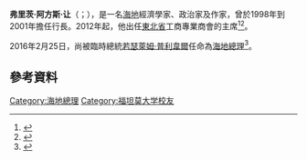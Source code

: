 {{多個問題|
{{Expand|time=2016-02-28T10:30:04+00:00}}
{{请求翻译|time=2016-02-28T10:30:04+00:00}} 
}}
{{Infobox Officeholder
|name             = 弗里茨·阿方斯·让
|native_name      = Fritz Alphonse Jean
|native_name_lang = fr
|image            = 
|caption          = 
|office           = [[海地總理|海地總理]]
|term_start       = 2016年2月25日
|term_end         = 2016年3月22日
|president        = [[若瑟萊姆·普利韋爾|若瑟萊姆·普利韋爾]]{{small|（臨時）}}
|predecessor      = {{le|埃旺·保羅|Evans Paul}}
|successor        = [[埃内克斯·让-夏尔|埃内克斯·让-夏尔]]
|birth_date       = 
|birth_place      = {{HTI}}[[海地角|海地角]]
|death_date       = 
|death_place      = 
|party            = [[無黨籍|無黨籍]]
|alma_mater       = [[福坦莫大学|福坦莫大学]]<br>[[新學院|新學院]]
}}

'''弗里茨·阿方斯·让'''（{{lang-fr|Fritz Alphonse Jean}}；{{bd|？|}}），是一名[[海地|海地]]經濟學家、政治家及作家，曾於1998年到2001年擔任{{le|海地中央銀行|Bank of the Republic of Haiti}}行長。2012年起，他出任[[東北省_(海地)|東北省]]工商專業商會的主席<ref name="CCIH - Chambres départemantales">{{cite web|title=Chambers by department|url=http://www.ccih.org.ht/home/presentation-de-la-ccih/les-chambres-departementales/|publisher=Chamber of Commerce and Industry of Haiti|accessdate=25 March 2015|archive-date=2019-04-26|archive-url=https://web.archive.org/web/20190426062723/http://www.ccih.org.ht/home/presentation-de-la-ccih/les-chambres-departementales/|dead-url=no}}</ref><ref>{{cite web|last1=HaitiLibre|title=Haiti – Economy : Installation of the 1st Support Service for Businesses in Ouanaminthe|url=http://www.haitilibre.com/en/news-11857-haiti-economy-installation-of-the-1st-support-service-for-businesses-in-ouanaminthe.html|website=HaitiLibre|accessdate=25 March 2015|archive-date=2019-04-26|archive-url=https://web.archive.org/web/20190426062741/https://www.haitilibre.com/en/news-11857-haiti-economy-installation-of-the-1st-support-service-for-businesses-in-ouanaminthe.html|dead-url=no}}</ref>。

2016年2月25日，尚被臨時總統[[若瑟萊姆·普利韋爾|若瑟萊姆·普利韋爾]]任命為[[海地總理|海地總理]]<ref>{{Cite web |url=http://money.udn.com/money/story/5602/1529644-%E5%89%8D%E5%A4%AE%E8%A1%8C%E7%B8%BD%E8%A3%81%E6%8E%A5%E4%BB%BB%E7%B8%BD%E7%90%86-%E8%82%A9%E8%B2%A0%E6%8C%AF%E8%88%88%E7%B6%93%E6%BF%9F%E9%87%8D%E4%BB%BB |title=前央行總裁接任總理肩負振興經濟重任 |access-date=2016-02-28 |archive-date=2019-10-02 |archive-url=https://web.archive.org/web/20191002005029/https://money.udn.com/money/story/5602/1529644-%E5%89%8D%E5%A4%AE%E8%A1%8C%E7%B8%BD%E8%A3%81%E6%8E%A5%E4%BB%BB%E7%B8%BD%E7%90%86-%E8%82%A9%E8%B2%A0%E6%8C%AF%E8%88%88%E7%B6%93%E6%BF%9F%E9%87%8D%E4%BB%BB |dead-url=yes }}</ref>。

==參考資料==
{{reflist}}


{{s-start}}
{{s-off}}
{{s-bef|before={{le|埃旺·保羅|Evans Paul}}}}
{{s-ttl|title=[[海地總理|海地總理]]|years=2016年}}
{{s-aft|after=[[埃内克斯·让-夏尔|埃内克斯·让-夏尔]]}}
{{s-end}}
{{海地总理}}
{{DEFAULTSORT:Jean, Fritz}}

[[Category:海地總理|Category:海地總理]]
[[Category:福坦莫大学校友|Category:福坦莫大学校友]]